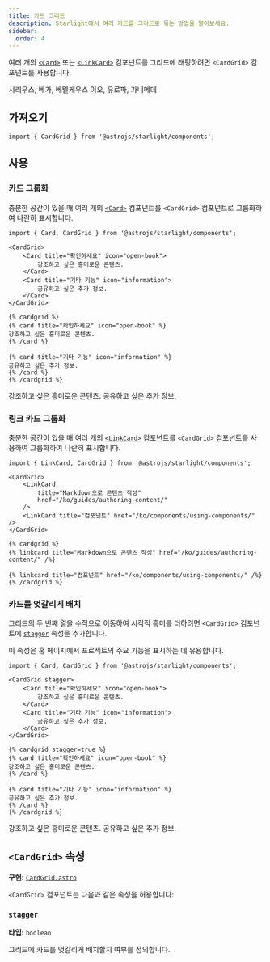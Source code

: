 ```yaml
---
title: 카드 그리드
description: Starlight에서 여러 카드를 그리드로 묶는 방법을 알아보세요.
sidebar:
  order: 4
---
```



여러 개의 [`<Card>`](/ko/components/cards/) 또는 [`<LinkCard>`](/ko/components/link-cards/) 컴포넌트를 그리드에 래핑하려면 `<CardGrid>` 컴포넌트를 사용합니다.


<Preview>

<CardGrid slot="preview">
	<Card title="별" icon="star">
		시리우스, 베가, 베텔게우스
	</Card>
	<Card title="달" icon="moon">
		이오, 유로파, 가니메데
	</Card>
</CardGrid>

</Preview>

## 가져오기

```tsx
import { CardGrid } from '@astrojs/starlight/components';
```

## 사용

### 카드 그룹화

충분한 공간이 있을 때 여러 개의 [`<Card>`](/ko/components/cards/) 컴포넌트를 `<CardGrid>` 컴포넌트로 그룹화하여 나란히 표시합니다.

<Preview>

```mdx {3,10}
import { Card, CardGrid } from '@astrojs/starlight/components';

<CardGrid>
	<Card title="확인하세요" icon="open-book">
		강조하고 싶은 흥미로운 콘텐츠.
	</Card>
	<Card title="기타 기능" icon="information">
		공유하고 싶은 추가 정보.
	</Card>
</CardGrid>
```

<Fragment slot="markdoc">

```markdoc {1,9}
{% cardgrid %}
{% card title="확인하세요" icon="open-book" %}
강조하고 싶은 흥미로운 콘텐츠.
{% /card %}

{% card title="기타 기능" icon="information" %}
공유하고 싶은 추가 정보.
{% /card %}
{% /cardgrid %}
```

</Fragment>

<CardGrid slot="preview">
	<Card title="확인하세요" icon="open-book">
		강조하고 싶은 흥미로운 콘텐츠.
	</Card>
	<Card title="기타 기능" icon="information">
		공유하고 싶은 추가 정보.
	</Card>
</CardGrid>

</Preview>

### 링크 카드 그룹화

충분한 공간이 있을 때 여러 개의 [`<LinkCard>`](/ko/components/link-cards/) 컴포넌트를 `<CardGrid>` 컴포넌트를 사용하여 그룹화하여 나란히 표시합니다.

<Preview>

```mdx {3,6}
import { LinkCard, CardGrid } from '@astrojs/starlight/components';

<CardGrid>
	<LinkCard
		title="Markdown으로 콘텐츠 작성"
		href="/ko/guides/authoring-content/"
	/>
	<LinkCard title="컴포넌트" href="/ko/components/using-components/" />
</CardGrid>
```

<Fragment slot="markdoc">

```markdoc {1,5}
{% cardgrid %}
{% linkcard title="Markdown으로 콘텐츠 작성" href="/ko/guides/authoring-content/" /%}

{% linkcard title="컴포넌트" href="/ko/components/using-components/" /%}
{% /cardgrid %}
```

</Fragment>

<CardGrid slot="preview">
	<LinkCard
		title="Markdown으로 콘텐츠 작성"
		href="/ko/guides/authoring-content/"
	/>
	<LinkCard title="컴포넌트" href="/ko/components/using-components/" />
</CardGrid>

</Preview>

### 카드를 엇갈리게 배치

그리드의 두 번째 열을 수직으로 이동하여 시각적 흥미를 더하려면 `<CardGrid>` 컴포넌트에 [`stagger`](#stagger) 속성을 추가합니다.

이 속성은 홈 페이지에서 프로젝트의 주요 기능을 표시하는 데 유용합니다.

<Preview>

```mdx "stagger"
import { Card, CardGrid } from '@astrojs/starlight/components';

<CardGrid stagger>
	<Card title="확인하세요" icon="open-book">
		강조하고 싶은 흥미로운 콘텐츠.
	</Card>
	<Card title="기타 기능" icon="information">
		공유하고 싶은 추가 정보.
	</Card>
</CardGrid>
```

<Fragment slot="markdoc">

```markdoc "stagger=true"
{% cardgrid stagger=true %}
{% card title="확인하세요" icon="open-book" %}
강조하고 싶은 흥미로운 콘텐츠.
{% /card %}

{% card title="기타 기능" icon="information" %}
공유하고 싶은 추가 정보.
{% /card %}
{% /cardgrid %}
```

</Fragment>

<CardGrid slot="preview" stagger>
	<Card title="확인하세요" icon="open-book">
		강조하고 싶은 흥미로운 콘텐츠.
	</Card>
	<Card title="기타 기능" icon="information">
		공유하고 싶은 추가 정보.
	</Card>
</CardGrid>

</Preview>

## `<CardGrid>` 속성

**구현:** [`CardGrid.astro`](https://github.com/withastro/starlight/blob/main/packages/starlight/user-components/CardGrid.astro)

`<CardGrid>` 컴포넌트는 다음과 같은 속성을 허용합니다:

### `stagger`

**타입:** `boolean`

그리드에 카드를 엇갈리게 배치할지 여부를 정의합니다.
